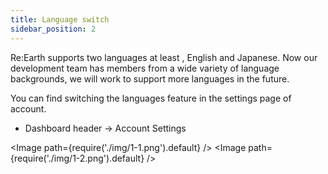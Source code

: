 ```yaml
---
title: Language switch
sidebar_position: 2
---
```


Re:Earth supports two languages at least , English and Japanese. Now our development team has members from a wide variety of language backgrounds, we will work to support more languages in the future.

You can find switching the languages feature in the settings page of account.
- Dashboard header -> Account Settings

<Image path={require('./img/1-1.png').default} />
<Image path={require('./img/1-2.png').default} />


